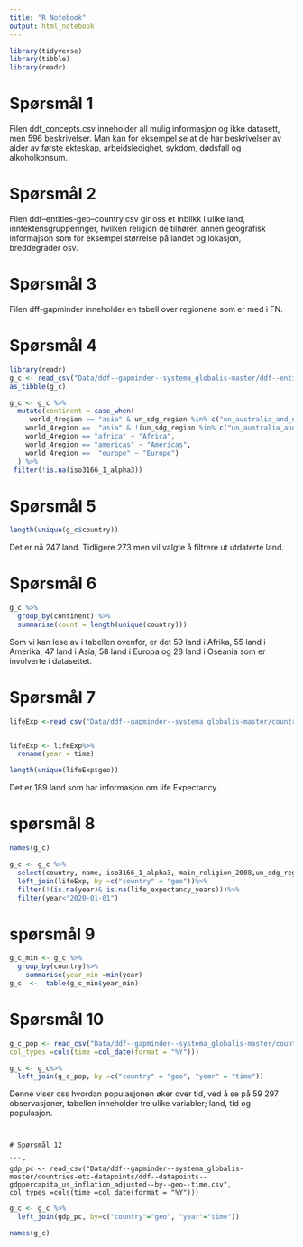 ```yaml
---
title: "R Notebook"
output: html_notebook
---
```



```r
library(tidyverse)
library(tibble)
library(readr)
```

# Spørsmål 1 

Filen ddf_concepts.csv inneholder all mulig informasjon og ikke datasett, men 596 beskrivelser. 
Man kan for eksempel se at de har beskrivelser av alder av første ekteskap, arbeidsledighet, sykdom, dødsfall og alkoholkonsum. 

# Spørsmål 2

Filen ddf--entities-geo--country.csv gir oss et inblikk i ulike land, inntektensgrupperinger, hvilken religion de tilhører, annen geografisk informajson som for eksempel størrelse på landet og lokasjon, breddegrader osv. 

# Spørsmål 3 

 Filen dff-gapminder inneholder en tabell over regionene som er med i FN.
 
# Spørsmål 4 
 
```r
library(readr)
g_c <- read_csv("Data/ddf--gapminder--systema_globalis-master/ddf--entities--geo--country.csv")
as_tibble(g_c)

```


```r
g_c <- g_c %>%
  mutate(continent = case_when(
     world_4region == "asia" & un_sdg_region %in% c("un_australia_and_new_zealand", "un_oceania_exc_australia_and_new_zealand") ~ "Oceania",
    world_4region ==  "asia" & !(un_sdg_region %in% c("un_australia_and_new_zealand", "un_oceania_exc_australia_and_new_zealand")) ~ "Asia",
    world_4region == "africa" ~ "Africa",
    world_4region == "americas" ~ "Americas",
    world_4region ==  "europe" ~ "Europe")
  ) %>%
 filter(!is.na(iso3166_1_alpha3))
```
 
# Spørsmål 5
```r
length(unique(g_c$country))
```

Det er nå 247 land. 
Tidligere 273 men vil valgte å filtrere ut utdaterte land. 

# Spørsmål 6

```r
g_c %>%
  group_by(continent) %>%
  summarise(count = length(unique(country)))

```
Som vi kan lese av i tabellen ovenfor, er det 59 land i Afrika, 55 land i Amerika, 47 land i Asia, 58 land i Europa og 28 land i Oseania som er involverte i datasettet. 


# Spørsmål 7

```r
lifeExp <-read_csv("Data/ddf--gapminder--systema_globalis-master/countries-etc-datapoints/ddf--datapoints--life_expectancy_years--by--geo--time.csv",col_types =cols(time =col_date(format = "%Y")))


lifeExp <- lifeExp%>%
  rename(year = time)

length(unique(lifeExp$geo))
```
Det er 189 land som har informasjon om life Expectancy.


# spørsmål 8

```r
names(g_c)
```


```r
g_c <- g_c %>%
  select(country, name, iso3166_1_alpha3, main_religion_2008,un_sdg_region, world_4region, continent, world_6region,)%>%
  left_join(lifeExp, by =c("country" = "geo"))%>%
  filter(!(is.na(year)& is.na(life_expectancy_years)))%>%
  filter(year<"2020-01-01")
```


# spørsmål 9

```r
g_c_min <- g_c %>%
  group_by(country)%>%
    summarise(year_min =min(year)
g_c  <-  table(g_c_min$year_min)


```


# Spørsmål 10

```r
g_c_pop <- read_csv("Data/ddf--gapminder--systema_globalis-master/countries-etc-datapoints/ddf--datapoints--population_total--by--geo--time.csv",
col_types =cols(time =col_date(format = "%Y")))

g_c <- g_c%>%
  left_join(g_c_pop, by =c("country" = "geo", "year" = "time"))
```
Denne viser oss hvordan populasjonen øker over tid, ved å se på 59 297 observasjoner, tabellen inneholder tre ulike variabler; land, tid og populasjon. 
```


# Spørsmål 12 

```r
gdp_pc <- read_csv("Data/ddf--gapminder--systema_globalis-master/countries-etc-datapoints/ddf--datapoints--gdppercapita_us_inflation_adjusted--by--geo--time.csv",
col_types =cols(time =col_date(format = "%Y")))
```

```r
g_c <- g_c %>%
  left_join(gdp_pc, by=c("country"="geo", "year"="time"))

```

```r
names(g_c)
```

